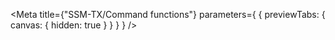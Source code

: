 
<Meta
  title={"SSM-TX/Command functions"}
  parameters={
    {
      previewTabs: {
        canvas: {
          hidden: true
        }
      }
    }
  }
/>

<SsmTxD2CommandIndex />
